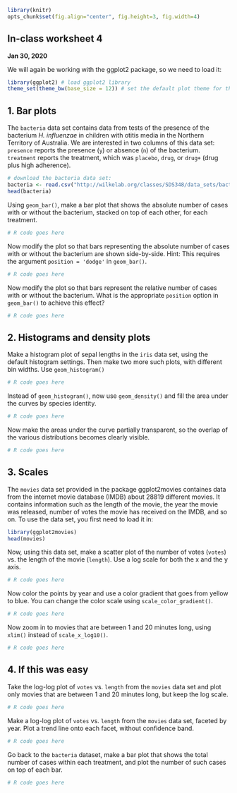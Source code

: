 ```r
library(knitr)
opts_chunk$set(fig.align="center", fig.height=3, fig.width=4)
```
## In-class worksheet 4
**Jan 30, 2020**

We will again be working with the ggplot2 package, so we need to load it:
```r
library(ggplot2) # load ggplot2 library
theme_set(theme_bw(base_size = 12)) # set the default plot theme for the ggplot2 library
```

## 1. Bar plots


The `bacteria` data set contains data from tests of the presence of the bacterium *H. influenzae* in children with otitis media in the Northern Territory of Australia. We are interested in two columns of this data set: `presence` reports the presence (`y`) or absence (`n`) of the bacterium. `treatment` reports the treatment, which was `placebo`, `drug`, or `drug+` (drug plus high adherence).
```r
# download the bacteria data set:
bacteria <- read.csv("http://wilkelab.org/classes/SDS348/data_sets/bacteria.csv")
head(bacteria)
```

Using `geom_bar()`, make a bar plot that shows the absolute number of cases with or without the bacterium, stacked on top of each other, for each treatment.
```r
# R code goes here
```

Now modify the plot so that bars representing the absolute number of cases with or without the bacterium are shown side-by-side. Hint: This requires the argument `position = 'dodge'` in `geom_bar()`.
```r
# R code goes here
```

Now modify the plot so that bars represent the relative number of cases with or without the bacterium. What is the appropriate `position` option in `geom_bar()` to achieve this effect?
```r
# R code goes here
```

## 2. Histograms and density plots

Make a histogram plot of sepal lengths in the `iris` data set, using the default histogram settings. Then make two more such plots, with different bin widths. Use `geom_histogram()`
```r
# R code goes here
```

Instead of `geom_histogram()`, now use `geom_density()` and fill the area under the curves by species identity.
```r
# R code goes here
```

Now make the areas under the curve partially transparent, so the overlap of the various distributions becomes clearly visible.
```r
# R code goes here
```



## 3. Scales

The `movies` data set provided in the package ggplot2movies containes data from the internet movie database (IMDB) about 28819 different movies. It contains information such as the length of the movie, the year the movie was released, number of votes the movie has received on the IMDB, and so on. To use the data set, you first need to load it in:
```r
library(ggplot2movies)
head(movies)
```

Now, using this data set, make a scatter plot of the number of votes (`votes`) vs. the length of the movie (`length`). Use a log scale for both the x and the y axis.
```r
# R code goes here
```

Now color the points by year and use a color gradient that goes from yellow to blue. You can change the color scale using `scale_color_gradient()`.
```r
# R code goes here
```

Now zoom in to movies that are between 1 and 20 minutes long, using `xlim()` instead of `scale_x_log10()`.
```r
# R code goes here
```

## 4. If this was easy

Take the log-log plot of `votes` vs. `length` from the `movies` data set and plot only movies that are between 1 and 20 minutes long, but keep the log scale.
```r
# R code goes here
```

Make a log-log plot of `votes` vs. `length` from the `movies` data set, faceted by year. Plot a trend line onto each facet, without confidence band.
```r
# R code goes here
```

Go back to the `bacteria` dataset, make a bar plot that shows the total number of cases within each treatment, and plot the number of such cases on top of each bar.
```r
# R code goes here
```

